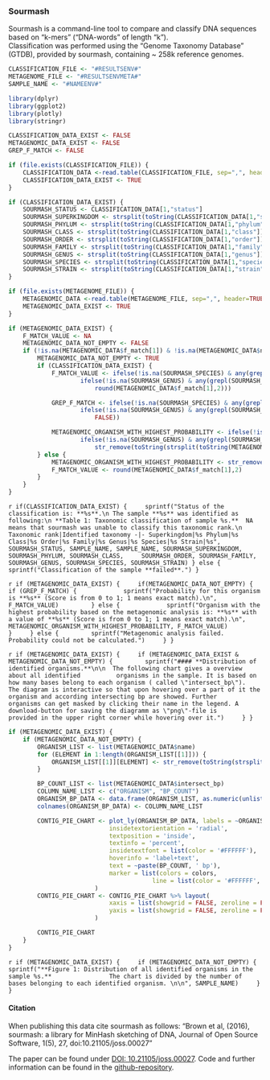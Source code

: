 ### Sourmash

Sourmash is a command-line tool to compare and classify DNA sequences based on "k-mers" ("DNA-words" of length "k").  
Classification was performed using the "Genome Taxonomy Database" (GTDB), provided by sourmash, containing ~ 258k reference genomes.

```r
CLASSIFICATION_FILE <- "#RESULTSENV#"
METAGENOME_FILE <- "#RESULTSENVMETA#"
SAMPLE_NAME <- "#NAMEENV#"

library(dplyr)
library(ggplot2)
library(plotly)
library(stringr)

CLASSIFICATION_DATA_EXIST <- FALSE
METAGENOMIC_DATA_EXIST <- FALSE
GREP_F_MATCH <- FALSE

if (file.exists(CLASSIFICATION_FILE)) {
	CLASSIFICATION_DATA <-read.table(CLASSIFICATION_FILE, sep=",", header=TRUE, na.strings = c("", "NA"))
	CLASSIFICATION_DATA_EXIST <- TRUE
} 

if (CLASSIFICATION_DATA_EXIST) {
	SOURMASH_STATUS <- CLASSIFICATION_DATA[1,"status"]
	SOURMASH_SUPERKINGDOM <- strsplit(toString(CLASSIFICATION_DATA[1,"superkingdom"]), '__')[[1]][2]
	SOURMASH_PHYLUM <- strsplit(toString(CLASSIFICATION_DATA[1,"phylum"]), '__')[[1]][2]
	SOURMASH_CLASS <- strsplit(toString(CLASSIFICATION_DATA[1,"class"]), '__')[[1]][2]
	SOURMASH_ORDER <- strsplit(toString(CLASSIFICATION_DATA[1,"order"]), '__')[[1]][2]
	SOURMASH_FAMILY <- strsplit(toString(CLASSIFICATION_DATA[1,"family"]), '__')[[1]][2]
	SOURMASH_GENUS <- strsplit(toString(CLASSIFICATION_DATA[1,"genus"]), '__')[[1]][2]
	SOURMASH_SPECIES <- strsplit(toString(CLASSIFICATION_DATA[1,"species"]), '__')[[1]][2]
	SOURMASH_STRAIN <- strsplit(toString(CLASSIFICATION_DATA[1,"strain"]), '__')[[1]][2]
}

if (file.exists(METAGENOME_FILE)) {
	METAGENOMIC_DATA <-read.table(METAGENOME_FILE, sep=",", header=TRUE, na.strings = c("", "NA"))
	METAGENOMIC_DATA_EXIST <- TRUE
} 

if (METAGENOMIC_DATA_EXIST) {
	F_MATCH_VALUE <- NA
	METAGENOMIC_DATA_NOT_EMPTY <- FALSE
	if (!is.na(METAGENOMIC_DATA$f_match[1]) & !is.na(METAGENOMIC_DATA$name[1])) {
		METAGENOMIC_DATA_NOT_EMPTY <- TRUE
		if (CLASSIFICATION_DATA_EXIST) {
			F_MATCH_VALUE <- ifelse(!is.na(SOURMASH_SPECIES) & any(grepl(SOURMASH_SPECIES, METAGENOMIC_DATA$name)), round(METAGENOMIC_DATA$f_match[grep(SOURMASH_SPECIES, METAGENOMIC_DATA$name)],2),
					ifelse(!is.na(SOURMASH_GENUS) & any(grepl(SOURMASH_GENUS, METAGENOMIC_DATA$name)), round(METAGENOMIC_DATA$f_match[grep(SOURMASH_GENUS, METAGENOMIC_DATA$name)],2),
						round(METAGENOMIC_DATA$f_match[1],2)))

			GREP_F_MATCH <- ifelse(!is.na(SOURMASH_SPECIES) & any(grepl(SOURMASH_SPECIES, METAGENOMIC_DATA$name)), TRUE,
					ifelse(!is.na(SOURMASH_GENUS) & any(grepl(SOURMASH_GENUS, METAGENOMIC_DATA$name)), TRUE,
						FALSE))

			METAGENOMIC_ORGANISM_WITH_HIGHEST_PROBABILITY <- ifelse(!is.na(SOURMASH_SPECIES) & any(grepl(SOURMASH_SPECIES, METAGENOMIC_DATA$name)), NA,
					ifelse(!is.na(SOURMASH_GENUS) & any(grepl(SOURMASH_GENUS, METAGENOMIC_DATA$name)), NA,
						str_remove(toString(strsplit(toString(METAGENOMIC_DATA$name[1]), ' ',)[[1]][2:3]), ',')))
		} else {
			METAGENOMIC_ORGANISM_WITH_HIGHEST_PROBABILITY <- str_remove(toString(strsplit(toString(METAGENOMIC_DATA$name[1]), ' ',)[[1]][2:3]), ',')
			F_MATCH_VALUE <- round(METAGENOMIC_DATA$f_match[1],2)
  		}
	}
}
```

`r if(CLASSIFICATION_DATA_EXIST) {
	sprintf("Status of the classification is: **%s**.\n
The sample **%s** was identified as following:\n
**Table 1: Taxonomic classification of sample %s.**  NA means that sourmash was unable to classify this taxonomic rank.\n
Taxonomic rank|Identified taxonomy
-|-
Superkingdom|%s
Phylum|%s
Class|%s
Order|%s
Family|%s
Genus|%s
Species|%s
Strain|%s", 
	SOURMASH_STATUS, SAMPLE_NAME, SAMPLE_NAME, SOURMASH_SUPERKINGDOM, SOURMASH_PHYLUM, SOURMASH_CLASS,
	SOURMASH_ORDER, SOURMASH_FAMILY, SOURMASH_GENUS, SOURMASH_SPECIES, SOURMASH_STRAIN)
} else {
	sprintf("Classification of the sample **failed**.")
}`

`r if (METAGENOMIC_DATA_EXIST) {
	if(METAGENOMIC_DATA_NOT_EMPTY) {
		if (GREP_F_MATCH) {
			sprintf("Probability for this organism is **%s** (Score is from 0 to 1; 1 means exact match).\n", F_MATCH_VALUE)
		} else {
			sprintf("Organism with the highest probability based on the metagenomic analysis is: **%s** with a value of **%s** (Score is from 0 to 1; 1 means exact match).\n",
			METAGENOMIC_ORGANISM_WITH_HIGHEST_PROBABILITY, F_MATCH_VALUE)
		}
	} else {
		sprintf("Metagenomic analysis failed. Probability could not be calculated.")
	}
}`

`r if (METAGENOMIC_DATA_EXIST) {
	if (METAGENOMIC_DATA_EXIST & METAGENOMIC_DATA_NOT_EMPTY) {
		sprintf("#### **Distribution of identified organisms.**\n\n  The following chart gives a overview about all identified 
		organisms in the sample. It is based on how many bases belong to each organism ( called \"intersect_bp\").  
		The diagram is interactive so that upon hovering over a part of it the organism and according intersecting bp are showed. Further 
		organisms can get masked by clicking their name in the legend. A download-button for saving the diagramm as \"png\"-file is 
		provided in the upper right corner while hovering over it.")
	}
}`

```r
if (METAGENOMIC_DATA_EXIST) {
	if (METAGENOMIC_DATA_NOT_EMPTY) {
		ORGANISM_LIST <- list(METAGENOMIC_DATA$name)
		for (ELEMENT in 1:length(ORGANISM_LIST[[1]])) {
			ORGANISM_LIST[[1]][ELEMENT] <- str_remove(toString(strsplit(ORGANISM_LIST[[1]][ELEMENT], ' ')[[1]][2:3]), ',')
		}

		BP_COUNT_LIST <- list(METAGENOMIC_DATA$intersect_bp)
		COLUMN_NAME_LIST <- c("ORGANISM", "BP_COUNT")
		ORGANISM_BP_DATA <- data.frame(ORGANISM_LIST, as.numeric(unlist(BP_COUNT_LIST)))
		colnames(ORGANISM_BP_DATA) <- COLUMN_NAME_LIST

		CONTIG_PIE_CHART <- plot_ly(ORGANISM_BP_DATA, labels = ~ORGANISM, values = ~BP_COUNT, type = 'pie',
	                		insidetextorientation = 'radial',
	                		textposition = 'inside',
	                		textinfo = 'percent',
	                		insidetextfont = list(color = '#FFFFFF'),
	                		hoverinfo = 'label+text',
	                		text = ~paste(BP_COUNT, ' bp'),
	                		marker = list(colors = colors,
	                              		line = list(color = '#FFFFFF', width = 1))
						)
		CONTIG_PIE_CHART <- CONTIG_PIE_CHART %>% layout(
	          				xaxis = list(showgrid = FALSE, zeroline = FALSE, showticklabels = FALSE),
	          				yaxis = list(showgrid = FALSE, zeroline = FALSE, showticklabels = FALSE)
						)

		CONTIG_PIE_CHART
	}
}
```

`r if (METAGENOMIC_DATA_EXIST) {
	if (METAGENOMIC_DATA_NOT_EMPTY) {
		sprintf("**Figure 1: Distribution of all identified organisms in the sample %s.**   
		    The chart is divided by the number of bases belonging to each identified organism. \n\n", SAMPLE_NAME)
	}
}`

#### **Citation**

When publishing this data cite sourmash as follows:
"Brown et al, (2016), sourmash: a library for MinHash sketching of DNA,
Journal of Open Source Software, 1(5), 27, doi:10.21105/joss.00027"

The paper can be found under [DOI: 10.21105/joss.00027](https://www.doi.org/10.21105/joss.00027).
Code and further information can be found in the [github-repository](https://github.com/sourmash-bio/sourmash).